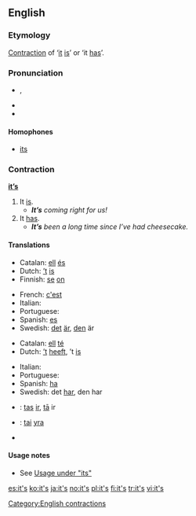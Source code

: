 ==English==

===Etymology===
[[Contraction]] of ‘[[it]] [[is]]’ or ‘it [[has]]’.

===Pronunciation===
* {{IPA|/ɪts/}}, {{SAMPA|/Its/}}
* {{audio|en-us-it's.ogg|Audio (US)}}
* {{rhymes|ɪts}}

====Homophones====
* [[its]]

===Contraction===
'''[[it]][[’s]]'''

# It [[is]].
#* '''''It’s''' coming right for us!''
# It [[has]].
#* '''''It’s''' been a long time since I’ve had cheesecake.''

====Translations====
{{trans-top|it is}}
* Catalan: [[ell]] [[és]]
* Dutch: [[’t]] [[is]]
* Finnish: [[se]] [[on]]
{{trans-mid}}
* French: [[c'est]]
* Italian: {{t|it|è}}
* Portuguese: {{t|pt|é}}
* Spanish: [[es]]
* Swedish: [[det]] [[är]], [[den]] är
{{trans-bottom}}

{{trans-top|it has}}
* Catalan: [[ell]] [[té]]
* Dutch: [[’t]] [[heeft]], ’t [[is]]
{{trans-mid}}
* Italian: {{t|it|hà}}
* Portuguese: {{t|pt|tem}}
* Spanish: [[ha]]
* Swedish: det [[har]], den har
{{trans-bottom}}

{{checktrans-top}}
* {{ttbc|Latvian}}: [[tas]] [[ir]], [[tā]] ir
* {{ttbc|Lithuanian}}: [[tai]] [[yra]]
{{trans-mid}}
* {{ttbc|Swedish}}
{{trans-bottom}}

====Usage notes====
* See [[its#Usage notes|Usage under "its"]]

[[Category:English contractions]]

[[es:it's]]
[[ko:it's]]
[[ja:it's]]
[[no:it's]]
[[pl:it's]]
[[fi:it's]]
[[tr:it's]]
[[vi:it's]]
